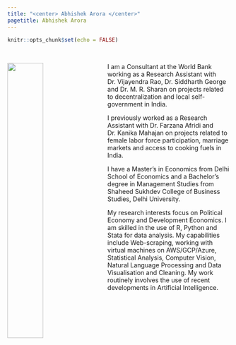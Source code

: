 ```yaml
---
title: "<center> Abhishek Arora </center>"
pagetitle: Abhishek Arora
---
```


```r
knitr::opts_chunk$set(echo = FALSE)
```

<br>

<div class="col2"> <img src="images/abhishek_semi_casual.jpg" style="float:left;margin: 0px 25px 15px 0px;width:40%;">  I am a Consultant at the World Bank working as a Research Assistant with Dr. Vijayendra Rao, Dr. Siddharth George and Dr. M. R. Sharan on projects related to decentralization and local self-government in India.

I previously worked as a Research Assistant with Dr. Farzana Afridi and Dr. Kanika Mahajan on projects related to female labor force participation, marriage markets and access to cooking fuels in India.

I have a Master's in Economics from Delhi School of Economics and a Bachelor's degree in Management Studies from Shaheed Sukhdev College of Business Studies, Delhi University. 

My research interests focus on Political Economy and Development Economics. I am skilled in the use of R, Python and Stata for data analysis. My capabilities include Web-scraping, working with virtual machines on AWS/GCP/Azure, Statistical Analysis, Computer Vision, Natural Language Processing and Data Visualisation and Cleaning. My work routinely involves the use of recent developments in Artificial Intelligence. 

 </div>

<div class="col2">

 </div>


